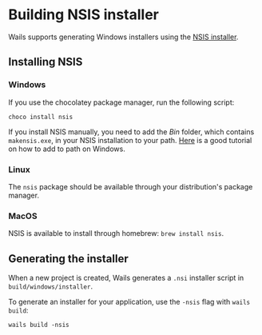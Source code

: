 # Building NSIS installer

Wails supports generating Windows installers using the [NSIS installer](https://nsis.sourceforge.io/).

## Installing NSIS

### Windows

If you use the chocolatey package manager, run the following script:
```
choco install nsis
```
If you install NSIS manually, you need to add the *Bin* folder, which contains `makensis.exe`, in your NSIS installation to your path.
[Here](https://www.architectryan.com/2018/03/17/add-to-the-path-on-windows-10/) is a good tutorial on how to add to path on Windows.

### Linux

The `nsis` package should be available through your distribution's package manager.

### MacOS

NSIS is available to install through homebrew: `brew install nsis`.

## Generating the installer

When a new project is created, Wails generates a `.nsi` installer script in `build/windows/installer`.

To generate an installer for your application, use the `-nsis` flag with `wails build`:
```
wails build -nsis
```


